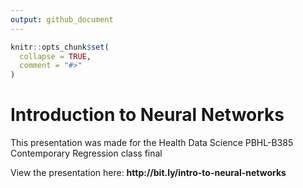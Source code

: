 ```yaml
---
output: github_document
---
```


<!-- README.md is generated from README.Rmd. Please edit that file -->

```r
knitr::opts_chunk$set(
  collapse = TRUE,
  comment = "#>"
)
```
# Introduction to Neural Networks

<!-- badges: start -->
<!-- badges: end -->

This presentation was made for the Health Data Science PBHL-B385 Contemporary Regression class final

View the presentation here: **http://bit.ly/intro-to-neural-networks**
